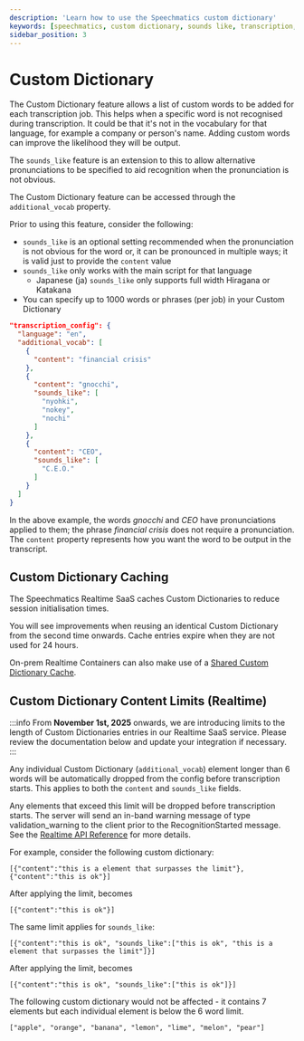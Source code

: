 ```yaml
---
description: 'Learn how to use the Speechmatics custom dictionary'
keywords: [speechmatics, custom dictionary, sounds like, transcription, speech recognition, asr]
sidebar_position: 3
---
```


# Custom Dictionary

The Custom Dictionary feature allows a list of custom words to be added for each transcription job. This helps when a specific word is not recognised during transcription. It could be that it's not in the vocabulary for that language, for example a company or person's name. Adding custom words can improve the likelihood they will be output.

The `sounds_like` feature is an extension to this to allow alternative pronunciations to be specified to aid recognition when the pronunciation is not obvious.

The Custom Dictionary feature can be accessed through the `additional_vocab` property.

Prior to using this feature, consider the following:

- `sounds_like` is an optional setting recommended when the pronunciation is not obvious for the word or, it can be pronounced in multiple ways; it is valid just to provide the `content` value
- `sounds_like` only works with the main script for that language
  - Japanese (ja) `sounds_like` only supports full width Hiragana or Katakana
- You can specify up to 1000 words or phrases (per job) in your Custom Dictionary

```json
"transcription_config": {
  "language": "en",
  "additional_vocab": [
    {
      "content": "financial crisis"
    },
    {
      "content": "gnocchi",
      "sounds_like": [
        "nyohki",
        "nokey",
        "nochi"
      ]
    },
    {
      "content": "CEO",
      "sounds_like": [
        "C.E.O."
      ]
    }
  ]
}
```

In the above example, the words _gnocchi_ and _CEO_ have pronunciations applied to them; the phrase _financial crisis_ does not require a pronunciation. The `content` property represents how you want the word to be output in the transcript.

## Custom Dictionary Caching
The Speechmatics Realtime SaaS caches Custom Dictionaries to reduce session initialisation times. 

You will see improvements when reusing an identical Custom Dictionary from the second time onwards. Cache entries expire when they are not used for 24 hours.

On-prem Realtime Containers can also make use of a [Shared Custom Dictionary Cache](/deployments/container/cpu-speech-to-text#how-to-use-a-shared-custom-dictionary-cache).

## Custom Dictionary Content Limits (Realtime)

:::info
From **November 1st, 2025** onwards, we are introducing limits to the length of Custom Dictionaries entries in our Realtime SaaS service. Please review the documentation below and update your integration if necessary.
:::

Any individual Custom Dictionary (`additional_vocab`) element longer than 6 words will be automatically dropped from the config before transcription starts. This applies to both the `content` and `sounds_like` fields.

Any elements that exceed this limit will be dropped before transcription starts. The server will send an in-band warning message of type validation_warning to the client prior to the RecognitionStarted message. See the [Realtime API Reference](/api-ref/realtime-transcription-websocket#warning) for more details.

For example, consider the following custom dictionary:
```
[{"content":"this is a element that surpasses the limit"}, {"content":"this is ok"}]
```

After applying the limit, becomes

```
[{"content":"this is ok"}]
``` 

The same limit applies for `sounds_like`:

```
[{"content":"this is ok", "sounds_like":["this is ok", "this is a element that surpasses the limit"]}]
```

After applying the limit, becomes

```
[{"content":"this is ok", "sounds_like":["this is ok"]}]
```

The following custom dictionary would not be affected - it contains 7 elements but each individual element is below the 6 word limit.

```
["apple", "orange", "banana", "lemon", "lime", "melon", "pear"]
```